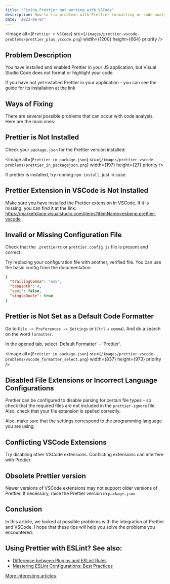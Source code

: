 ---
title: "Fixing Prettier not working with VSCode"
description: How to fix problems with Prettier formatting or code analysis inside Visual Studio Code.
date: '2023-06-07'
---

<Image
    alt={`Prettier + VSCode`}
    src={`/images/prettier-vscode-problems/prettier_plus_vscode.png`}
    width={1200}
    height={664}
    priority
/>



## Problem Description

You have installed and enabled Prettier in your JS application, but Visual Studio Code does not format or highlight your code.

If you have not yet installed Prettier in your application - you can see the guide for its installation [at the link](/prettier-setup)

## Ways of Fixing

There are several possible problems that can occur with code analysis. Here are the main ones:



## Prettier is Not Installed

Check your `package.json` for the Prettier version installed:

<Image
    alt={`Prettier in package.json`}
    src={`/images/prettier-vscode-problems/prettier_in_packagejson.png`}
    width={197}
    height={27}
    priority
/>

If prettier is installed, try running `npm install`, just in case.


## Prettier Extension in VSCode is Not Installed

Make sure you have installed the Prettier extension in VSCode. If it is missing, you can find it at the link: https://marketplace.visualstudio.com/items?itemName=esbenp.prettier-vscode



## Invalid or Missing Configuration File

Check that the `.prettierrc` or `prettier.config.js` file is present and correct.

Try replacing your configuration file with another, verified file. You can use the basic config from the documentation:

```JSON
{
  "trailingComma": "es5",
  "tabWidth": 4,
  "semi": false,
  "singleQuote": true
}
```



## Prettier is Not Set as a Default Code Formatter

Go to `File -> Preferences -> Settings` or (`Ctrl` + `comma`). And do a search on the word `formatter`.

In the opened tab, select 'Default Formatter' - `Prettier'.

<Image
    alt={`Prettier in package.json`}
    src={`/images/prettier-vscode-problems/vscode_formatter_select.png`}
    width={837}
    height={973}
    priority
/>



## Disabled File Extensions or Incorrect Language Configurations

Prettier can be configured to disable parsing for certain file types - so check that the required files are not included in the `prettier-ignore` file.
Also, check that your file extension is spelled correctly.

Also, make sure that the settings correspond to the programming language you are using.



## Conflicting VSCode Extensions

Try disabling other VSCode extensions. Conflicting extensions can interfere with Prettier.



## Obsolete Prettier version

Newer versions of VSCode extensions may not support older versions of Prettier. If necessary, raise the Prettier version in `package.json`.


## Conclusion

In this article, we looked at possible problems with the integration of Prettier and VSCode. I hope that these tips will help you solve the problems you encountered.

## Using Prettier with ESLint? See also:

- [Difference between Plugins and ESLint Rules](eslint-rules-vs-plugins)
- [Mastering ESLint Configurations: Best Practices](eslint-best-practices)

[More interesting articles](/).